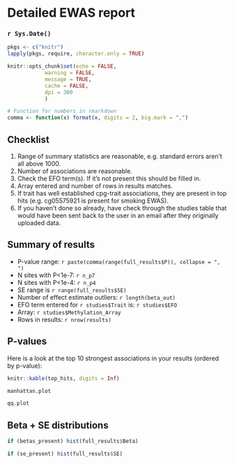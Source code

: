 # Detailed EWAS report
### `r Sys.Date()`

```r
pkgs <- c("knitr")
lapply(pkgs, require, character.only = TRUE)

knitr::opts_chunk$set(echo = FALSE, 
            warning = FALSE, 
            message = TRUE, 
            cache = FALSE, 
            dpi = 300 
            )

# Function for numbers in rmarkdown
comma <- function(x) format(x, digits = 2, big.mark = ",")
```

## Checklist

1. Range of summary statistics are reasonable, e.g. standard errors aren't all above 1000.
2. Number of associations are reasonable.
3. Check the EFO term(s). If it's not present this should be filled in.
4. Array entered and number of rows in results matches.
5. If trait has well established cpg-trait associations, they are present in top hits (e.g. cg05575921 is present for smoking EWAS).
6. If you haven't done so already, have check through the studies table that would have been sent back to the user in an email after they originally uploaded data. 

## Summary of results

* P-value range: `r paste(comma(range(full_results$P)), collapse = ", ")`
* N sites with P<1e-7: `r n_p7`
* N sites with P<1e-4: `r n_p4`
* SE range is `r range(full_results$SE)`
* Number of effect estimate outliers: `r length(beta_out)`
* EFO term entered for `r studies$Trait` is: `r studies$EFO`
* Array: `r studies$Methylation_Array`
* Rows in results: `r nrow(results)` 

## P-values

Here is a look at the top 10 strongest associations in your results (ordered by p-value):

```r
knitr::kable(top_hits, digits = Inf)
```

```r
manhattan.plot
```

```r
qq.plot
```

## Beta + SE distributions

```r
if (betas_present) hist(full_results$Beta)
```

```r
if (se_present) hist(full_results$SE)
```
